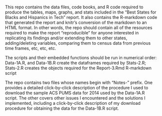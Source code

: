 This repo contains the data files, code books, and R code required to produce the tables, maps, graphs, and stats included in the "Best States for Blacks and Hispanics in Tech" report. It also contains the R-markdown code that generated the report and knitr's conversion of the markdown to an HTML format. In other words, the repo should contain all of the resources required to make the report "reproducible" for anyone interested in replicating its findings and/or extending them to other states, adding/deleting variables, comparing them to census data from previous time frames, etc, etc, etc.

The scripts and their embedded functions should be run in numerical order: Data-1A.R, and Data-1B.R create the dataframes required by Stats-2.R; Stats-2.R creates the objects required for the Report-3.Rmd R-markdown script 

The repo contains two files whose names begin with "Notes-" prefix. One provides a detailed click-by-click description of the procedure I used to download the sample ACS PUMS data for 2014 used by the Data-1A.R script. The other covers other issues I encountered and the solutions I implemented, including a click-by-click description of my download procedure for obtaining the data for the Data-1B.R script.
